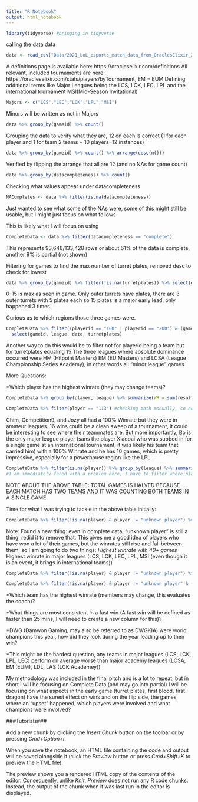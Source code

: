 ```yaml
---
title: "R Notebook"
output: html_notebook
---
```


```r
library(tidyverse) #bringing in tidyverse
```

calling the data data
```r
data <- read_csv("Data/2021_LoL_esports_match_data_from_OraclesElixir_20211004.csv")
```

A definitions page is available here: https://oracleselixir.com/definitions
All relevant, included tournaments are here: https://oracleselixir.com/stats/players/byTournament, EM = EUM
Defining additional terms like Major Leagues being the LCS, LCK, LEC, LPL and the international tournament MSI(Mid-Season Invitational)
```r
Majors <- c("LCS","LEC","LCK","LPL","MSI")
```
Minors will be written as not in Majors


```r
data %>% group_by(gameid) %>% count()
```
Grouping the data to verify what they are, 12 on each is correct (1 for each player and 1 for team 2 teams + 10 players=12 instances)

```r
data %>% group_by(gameid) %>% count() %>% arrange(desc(n()))
```
Verified by flipping the arrange that all are 12 (and no NAs for game count)

```r
data %>% group_by(datacompleteness) %>% count()
```
Checking what values appear under datacompleteness

```r
NACompletes <- data %>% filter(is.na(datacompleteness))
```
Just wanted to see what some of the NAs were, some of this might still be usable, but I might just focus on what follows

This is likely what I will focus on using
```r
CompleteData <- data %>% filter(datacompleteness == "complete")
```
This represents 93,648/133,428 rows or about 61% of the data is complete, another 9% is partial (not shown)

Filtering for games to find the max number of turret plates, removed desc to check for lowest
```r
data %>% group_by(gameid) %>% filter(!is.na(turretplates)) %>% select(gameid, datacompleteness, turretplates) %>% arrange(desc(turretplates))
```
0-15 is max as seen in game. Only outer turrets have plates, there are 3 outer turrets with 5 plates each so 
15 plates is a major early lead, only happened 3 times

Curious as to which regions those three games were.
```r
CompleteData %>% filter((playerid == "100" | playerid == "200") & (gameid == "ESPORTSTMNT03_2074070" | gameid == "ESPORTSTMNT06_1881146" | gameid == "ESPORTSTMNT02_2151778")) %>%
  select(gameid, league, date, turretplates)
```
Another way to do this would be to filter not for playerid being a team but for turretplates equaling 15
The three leagues where absolute dominance occurred were HM (Hitpoint Masters) EM (EU Masters) and LCSA (League Championship Series Academy), in other words all "minor league" games

More Questions:

*Which player has the highest winrate (they may change teams)?
```r
CompleteData %>% group_by(player, league) %>% summarize(WR = sum(result)/n(), sum(result), totalG = n()) %>% arrange(desc(WR), desc(totalG))

CompleteData %>% filter(player == "113") #checking math manually, so not much code here
```

Chim, Competition9, and Jozy all had a 100% Winrate but they were in amateur leagues. 16 wins could be a clean sweep of a tournament, it could be interesting to see where their teammates are. But more importantly, Bo is the only major league player (sans the player Xiaobai who was subbed in for a single game at an international tournament, it was likely his team that carried him) with a 100% Winrate and he has 10 games, which is pretty impressive, especially for a powerhouse region like the LPL. 

```r
CompleteData %>% filter(is.na(player)) %>% group_by(league) %>% summarize(totalG = n()/2) %>% arrange(desc(totalG))
#I am immediately faced with a problem here, I have to filter where player is not na because the sets of data of just teams is NA so every team in each league balances each other out to 50% win rates, but I am keeping this here because it is a good way I think to get totals of games in each league. I am trimming it though.
```
NOTE ABOUT THE ABOVE TABLE: TOTAL GAMES IS HALVED BECAUSE EACH MATCH HAS TWO TEAMS AND IT WAS COUNTING BOTH TEAMS IN A SINGLE GAME.


Time for what I was trying to tackle in the above table initially:
```r
CompleteData %>% filter(!is.na(player) & player != "unknown player") %>% group_by(player, league) %>% summarize(WR = sum(result)/n(), Wins = sum(result), totalG = n()) %>% arrange(desc(Wins), desc(WR))
```
Note: Found a new thing: even in complete data, "unknown player" is still a thing, redid it to remove that. 
This gives me a good idea of players who have won a lot of their games, but the winrates still rise and fall between them, so I am going to do two things:
*Highest winrate with 40+ games
*Highest winrate in major leagues (LCS, LCK, LEC, LPL, MSI (even though it is an event, it brings in international teams))
```r
CompleteData %>% filter(!is.na(player) & player != "unknown player") %>% group_by(player, league) %>% summarize(WR = sum(result)/n(), Wins = sum(result), totalG = n()) %>% filter(totalG > 40) %>% arrange(desc(Wins), desc(WR))

CompleteData %>% filter(!is.na(player) & player != "unknown player" & (league %in% Majors)) %>% group_by(player, league) %>% summarize(WR = sum(result)/n(), Wins = sum(result), totalG = n()) %>% filter(totalG > 30) %>% arrange(desc(Wins), desc(WR))
```



*Which team has the highest winrate (members may change, this evaluates the coach)?

*What things are most consistent in a fast win (A fast win will be defined as faster than 25 mins, I will need to create a new column for this)?

*DWG (Damwon Gaming, may also be referred to as DWGKIA) were world champions this year, how did they look during the year leading up to their win?

*This might be the hardest question, any teams in major leagues (LCS, LCK, LPL, LEC) perform on average worse than major academy leagues (LCSA, EM (EUM), LDL, LAS (LCK Academey))

My methodology was included in the final pitch and is a lot to repeat, but in short I will be focusing on Complete Data (and may go into partial)
I will be focusing on what aspects in the early game (turret plates, first blood, first dragon) have the surest effect on wins
and on the flip side, the games where an "upset" happened, which players were involved and what champions were involved?

###Tutorials###

Add a new chunk by clicking the *Insert Chunk* button on the toolbar or by pressing *Cmd+Option+I*.

When you save the notebook, an HTML file containing the code and output will be saved alongside it (click the *Preview* button or press *Cmd+Shift+K* to preview the HTML file). 

The preview shows you a rendered HTML copy of the contents of the editor. Consequently, unlike *Knit*, *Preview* does not run any R code chunks. Instead, the output of the chunk when it was last run in the editor is displayed.

